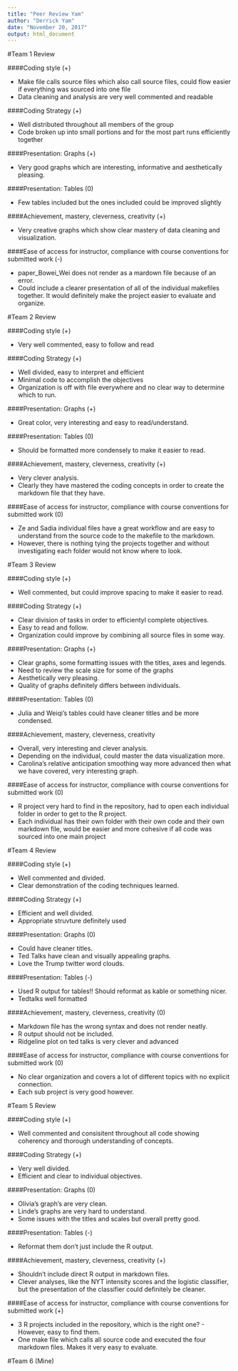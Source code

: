 ---
title: "Peer Review Yam"
author: "Derrick Yam"
date: "November 20, 2017"
output: html_document
---

#Team 1 Review

####Coding style (+)

* Make file calls source files which also call source files, could flow easier if everything was sourced into one file
* Data cleaning and analysis are very well commented and readable


####Coding Strategy (+)

* Well distributed throughout all members of the group
* Code broken up into small portions and for the most part runs efficiently together

####Presentation: Graphs (+)

* Very good graphs which are interesting, informative and aesthetically pleasing.

####Presentation: Tables (0)

* Few tables included but the ones included could be improved slightly

####Achievement, mastery, cleverness, creativity (+)

* Very creative graphs which show clear mastery of data cleaning and visualization.

####Ease of access for instructor, compliance with course conventions for submitted work (-)

* paper_Bowei_Wei does not render as a mardown file because of an error.
* Could include a clearer presentation of all of the individual makefiles together. It would definitely make the project easier to evaluate and organize.

#Team 2 Review

####Coding style (+)

* Very well commented, easy to follow and read

####Coding Strategy (+)

* Well divided, easy to interpret and efficient
* Minimal code to accomplish the objectives
* Organization is off with file everywhere and no clear way to determine which to run.

####Presentation: Graphs (+)

* Great color, very interesting and easy to read/understand.

####Presentation: Tables (0)

* Should be formatted more condensely to make it easier to read.

####Achievement, mastery, cleverness, creativity  (+)

* Very clever analysis.
* Clearly they have mastered the coding concepts in order to create the markdown file that they have.

####Ease of access for instructor, compliance with course conventions for submitted work (0)

* Ze and Sadia individual files have a great workflow and are easy to understand from the source code to the makefile to the markdown.
* However, there is nothing tying the projects together and without investigating each folder would not know where to look.


#Team 3 Review

####Coding style (+)

* Well commented, but could improve spacing to make it easier to read.

####Coding Strategy (+)

* Clear division of tasks in order to efficientyl complete objectives.
* Easy to read and follow.
* Organization could improve by combining all source files in some way.

####Presentation: Graphs (+)

* Clear graphs, some formatting issues with the titles, axes and legends.
* Need to review the scale size for some of the graphs
* Aesthetically very pleasing.
* Quality of graphs definitely differs between individuals.

####Presentation: Tables (0)

* Julia and Weiqi's tables could have cleaner titles and be more condensed.

####Achievement, mastery, cleverness, creativity

* Overall, very interesting and clever analysis.
* Depending on the individual, could master the data visualization more.
* Carolina's relative anticipation smoothing way more advanced then what we have covered, very interesting graph.


####Ease of access for instructor, compliance with course conventions for submitted work (0)

* R project very hard to find in the repository, had to open each individual folder in order to get to the R project.
* Each individual has their own folder with their own code and their own markdown file, would be easier and more cohesive if all code was sourced into one main project


#Team 4 Review

####Coding style (+)

* Well commented and divided.
* Clear demonstration of the coding techniques learned.

####Coding Strategy (+)

* Efficient and well divided.
* Appropriate struvture definitely used

####Presentation: Graphs (0)

* Could have cleaner titles.
* Ted Talks have clean and visually appealing graphs.
* Love the Trump twitter word clouds.

####Presentation: Tables (-)

* Used R output for tables!! Should reformat as kable or something nicer.
* Tedtalks well formatted

####Achievement, mastery, cleverness, creativity (0)

* Markdown file has the wrong syntax and does not render neatly.
* R output should not be included.
* Ridgeline plot on ted talks is very clever and advanced

####Ease of access for instructor, compliance with course conventions for submitted work (0)

* No clear organization and covers a lot of different topics with no explicit connection.
* Each sub project is very good however.

#Team 5 Review

####Coding style (+)

* Well commented and consisitent throughout all code showing coherency and thorough understanding of concepts.

####Coding Strategy (+)

* Very well divided.
* Efficient and clear to individual objectives.

####Presentation: Graphs (0)

* Olivia's graph's are very clean.
* Linde's graphs are very hard to understand.
* Some issues with the titles and scales but overall pretty good.

####Presentation: Tables (-)

* Reformat them don't just include the R output.

####Achievement, mastery, cleverness, creativity (+)

* Shouldn't include direct R output in markdown files.
* Clever analyses, like the NYT intensity scores and the logistic classifier, but the presentation of the classifier could definitely be cleaner.

####Ease of access for instructor, compliance with course conventions for submitted work (+)

* 3 R projects included in the repository, which is the right one? - However, easy to find them.
* One make file which calls all source code and executed the four markdown files. Makes it very easy to evaluate.


#Team 6 (Mine)
